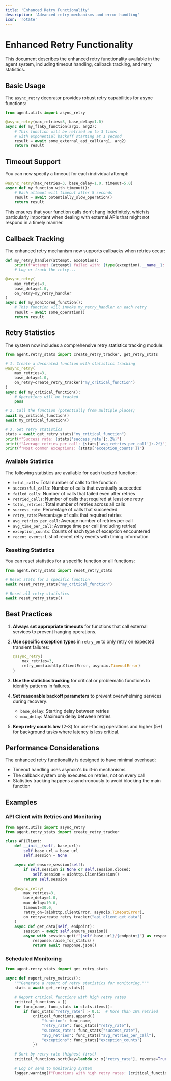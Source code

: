 ---
title: 'Enhanced Retry Functionality'
description: 'Advanced retry mechanisms and error handling'
icon: 'rotate'
---

# Enhanced Retry Functionality

This document describes the enhanced retry functionality available in the agent system, including timeout handling, callback tracking, and retry statistics.

## Basic Usage

The `async_retry` decorator provides robust retry capabilities for async functions:

```python
from agent.utils import async_retry

@async_retry(max_retries=3, base_delay=1.0)
async def my_flaky_function(arg1, arg2):
    # This function will be retried up to 3 times
    # with exponential backoff starting at 1 second
    result = await some_external_api_call(arg1, arg2)
    return result
```

## Timeout Support

You can now specify a timeout for each individual attempt:

```python
@async_retry(max_retries=3, base_delay=1.0, timeout=5.0)
async def my_function_with_timeout():
    # Each attempt will timeout after 5 seconds
    result = await potentially_slow_operation()
    return result
```

This ensures that your function calls don't hang indefinitely, which is particularly important when dealing with external APIs that might not respond in a timely manner.

## Callback Tracking

The enhanced retry mechanism now supports callbacks when retries occur:

```python
def my_retry_handler(attempt, exception):
    print(f"Attempt {attempt} failed with: {type(exception).__name__}: {str(exception)}")
    # Log or track the retry...

@async_retry(
    max_retries=3, 
    base_delay=1.0, 
    on_retry=my_retry_handler
)
async def my_monitored_function():
    # This function will invoke my_retry_handler on each retry
    result = await some_operation()
    return result
```

## Retry Statistics

The system now includes a comprehensive retry statistics tracking module:

```python
from agent.retry_stats import create_retry_tracker, get_retry_stats

# 1. Create a decorated function with statistics tracking
@async_retry(
    max_retries=3,
    base_delay=1.0,
    on_retry=create_retry_tracker("my_critical_function")
)
async def my_critical_function():
    # Operations will be tracked
    pass

# 2. Call the function (potentially from multiple places)
await my_critical_function()
await my_critical_function()

# 3. Get retry statistics
stats = await get_retry_stats("my_critical_function")
print(f"Success rate: {stats['success_rate']:.2%}")
print(f"Average retries per call: {stats['avg_retries_per_call']:.2f}")
print(f"Most common exceptions: {stats['exception_counts']}")
```

### Available Statistics

The following statistics are available for each tracked function:

- `total_calls`: Total number of calls to the function
- `successful_calls`: Number of calls that eventually succeeded
- `failed_calls`: Number of calls that failed even after retries
- `retried_calls`: Number of calls that required at least one retry
- `total_retries`: Total number of retries across all calls
- `success_rate`: Percentage of calls that succeeded
- `retry_rate`: Percentage of calls that required retries
- `avg_retries_per_call`: Average number of retries per call
- `avg_time_per_call`: Average time per call (including retries)
- `exception_counts`: Counts of each type of exception encountered
- `recent_events`: List of recent retry events with timing information

### Resetting Statistics

You can reset statistics for a specific function or all functions:

```python
from agent.retry_stats import reset_retry_stats

# Reset stats for a specific function
await reset_retry_stats("my_critical_function")

# Reset all retry statistics
await reset_retry_stats()
```

## Best Practices

1. **Always set appropriate timeouts** for functions that call external services to prevent hanging operations.

2. **Use specific exception types** in `retry_on` to only retry on expected transient failures:

   ```python
   @async_retry(
       max_retries=3,
       retry_on=(aiohttp.ClientError, asyncio.TimeoutError)
   )
   ```

3. **Use the statistics tracking** for critical or problematic functions to identify patterns in failures.

4. **Set reasonable backoff parameters** to prevent overwhelming services during recovery:
   - `base_delay`: Starting delay between retries
   - `max_delay`: Maximum delay between retries

5. **Keep retry counts low** (2-3) for user-facing operations and higher (5+) for background tasks where latency is less critical.

## Performance Considerations

The enhanced retry functionality is designed to have minimal overhead:

- Timeout handling uses asyncio's built-in mechanisms
- The callback system only executes on retries, not on every call
- Statistics tracking happens asynchronously to avoid blocking the main function

## Examples

### API Client with Retries and Monitoring

```python
from agent.utils import async_retry
from agent.retry_stats import create_retry_tracker

class APIClient:
    def __init__(self, base_url):
        self.base_url = base_url
        self.session = None
    
    async def ensure_session(self):
        if self.session is None or self.session.closed:
            self.session = aiohttp.ClientSession()
        return self.session
    
    @async_retry(
        max_retries=3,
        base_delay=1.0,
        max_delay=10.0,
        timeout=30.0,
        retry_on=(aiohttp.ClientError, asyncio.TimeoutError),
        on_retry=create_retry_tracker("api_client.get_data")
    )
    async def get_data(self, endpoint):
        session = await self.ensure_session()
        async with session.get(f"{self.base_url}/{endpoint}") as response:
            response.raise_for_status()
            return await response.json()
```

### Scheduled Monitoring

```python
from agent.retry_stats import get_retry_stats

async def report_retry_metrics():
    """Generate a report of retry statistics for monitoring."""
    stats = await get_retry_stats()
    
    # Report critical functions with high retry rates
    critical_functions = []
    for func_name, func_stats in stats.items():
        if func_stats["retry_rate"] > 0.1:  # More than 10% retried
            critical_functions.append({
                "function": func_name,
                "retry_rate": func_stats["retry_rate"],
                "success_rate": func_stats["success_rate"],
                "avg_retries": func_stats["avg_retries_per_call"],
                "exceptions": func_stats["exception_counts"]
            })
    
    # Sort by retry rate (highest first)
    critical_functions.sort(key=lambda x: x["retry_rate"], reverse=True)
    
    # Log or send to monitoring system
    logger.warning(f"Functions with high retry rates: {critical_functions}")
  